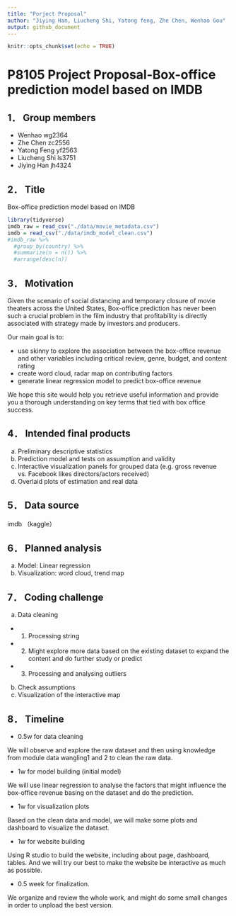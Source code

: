 ```yaml
---
title: "Porject Proposal"
author: "Jiying Han, Liucheng Shi, Yatong feng, Zhe Chen, Wenhao Gou"
output: github_document
---
```


```r
knitr::opts_chunk$set(echo = TRUE)
```


# P8105 Project Proposal-Box-office prediction model based on IMDB
## 1． Group members
*   Wenhao wg2364
*   Zhe Chen zc2556
*   Yatong Feng yf2563
*   Liucheng Shi ls3751
*   Jiying Han jh4324

## 2． Title
Box-office prediction model based on IMDB

```r
library(tidyverse)
imdb_raw = read_csv("./data/movie_metadata.csv")
imdb = read_csv("./data/imdb_model_clean.csv")
#imdb_raw %>% 
  #group_by(country) %>% 
  #summarize(n = n()) %>% 
  #arrange(desc(n))
```


## 3． Motivation
Given the scenario of social distancing and temporary closure of movie theaters across the United States, Box-office prediction has never been such a crucial problem in the film industry that profitability is directly associated with strategy made by investors and producers. 

Our main goal is to:

*   use skinny to explore the association between the box-office revenue and  other variables including critical review, genre, budget, and content rating
*   create word cloud, radar map on contributing factors
*   generate linear regression model to predict box-office revenue 

We hope this site would help you retrieve useful information and provide you a thorough understanding on key terms that tied with box office success.

## 4． Intended final products
a)  Preliminary descriptive statistics 
b)  Prediction model and tests on assumption and validity
c)  Interactive visualization panels for grouped data (e.g. gross revenue vs. Facebook likes directors/actors received)
d)  Overlaid plots of estimation and real data

## 5． Data source 
imdb （kaggle）

## 6． Planned analysis
a) Model: Linear regression
b) Visualization: word cloud, trend map

## 7． Coding challenge
a) Data cleaning
* 1. Processing string
* 2. Might explore more data based on the existing dataset to expand the content and do further study or predict
* 3. Processing and analysing outliers
b) Check assumptions
c) Visualization of the interactive map

## 8． Timeline
* 0.5w for data cleaning

We will observe and explore the raw dataset and then using knowledge from module data wangling1 and 2 to clean the raw data.

* 1w for model building (initial model)

We will use linear regression to analyse the factors that might influence the  box-office revenue basing on the dataset and do the prediction.

* 1w for visualization plots

Based on the clean data and model, we will make some plots and dashboard to visualize the dataset.

* 1w for website building

Using R studio to build the website, including about page, dashboard, tables. And we will try our best to make the website be interactive as much as possible.

* 0.5 week for finalization.

We organize and review the whole work, and might do some small changes in order to unpload the best version.
